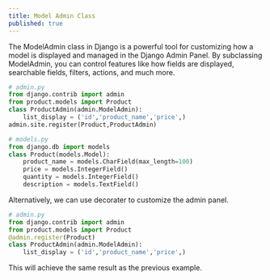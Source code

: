 ```yaml
---
title: Model Admin Class
published: true
---
```


The ModelAdmin class in Django is a powerful tool for customizing how a model is displayed and managed in the Django Admin Panel. By subclassing ModelAdmin, you can control features like how fields are displayed, searchable fields, filters, actions, and much more.

```python
# admin.py
from django.contrib import admin
from product.models import Product
class ProductAdmin(admin.ModelAdmin):
    list_display = ('id','product_name','price',)
admin.site.register(Product,ProductAdmin)
```

```python
# models.py
from django.db import models
class Product(models.Model):
    product_name = models.CharField(max_length=100) 
    price = models.IntegerField()
    quantity = models.IntegerField()
    description = models.TextField()
```

<ImageCenter src="https://res.cloudinary.com/dkkifg17t/image/upload/v1744741234/Documentarium/Django/ufppoobn46xruoeyqcxb.png" alt="image"/>

Alternatively, we can use decorater to customize the admin panel.

```python
# admin.py
from django.contrib import admin
from product.models import Product
@admin.register(Product)
class ProductAdmin(admin.ModelAdmin):
    list_display = ('id','product_name','price',)
```

This will achieve the same result as the previous example.